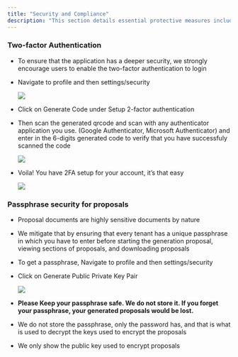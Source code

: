```yaml
---
title: "Security and Compliance"
description: "This section details essential protective measures including two-factor authentication and passphrase-based document encryption to safeguard user accounts and sensitive proposal documents."
---
```


### **Two-factor Authentication**

* To ensure that the application has a deeper security, we strongly encourage users to enable the two-factor authentication to login

* Navigate to profile and then settings/security

  ![](/images/download\(4\).webp)

* Click on Generate Code under Setup 2-factor authentication

* Then scan the generated qrcode and scan with any authenticator application you use. (Google Authenticator, Microsoft Authenticator) and enter in the 6-digits generated code to verify that you have successfuly scanned the code

  ![](/images/download\(5\).webp)

* Voila! You have 2FA setup for your account, it’s that easy

  ![](/images/download\(6\).webp)

### Passphrase security for proposals

* Proposal documents are highly sensitive documents by nature

* We mitigate that by ensuring that every tenant has a unique passphrase in which you have to enter before starting the generation proposal, viewing sections of proposals, and downloading proposals

* To get a passphrase, Navigate to profile and then settings/security

* Click on Generate Public Private Key Pair

  ![](/images/download\(8\).webp)

* **Please Keep your passphrase safe. We do not store it. If you forget your passphrase, your generated proposals would be lost.**

* We do not store the passphrase, only the password has, and that is what is used to decrypt the keys used to encrypt the proposals

* We only show the public key used to encrypt proposals